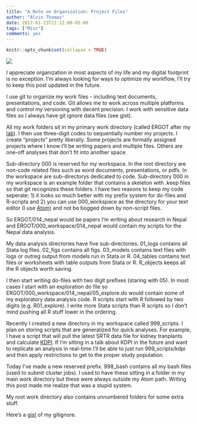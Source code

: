```yaml
---
title: "A Note on Organization: Project Files"
author: "Alvin Thomas"
date: 2017-01-23T21:12:00-05:00
tags: ["Misc"]
comments: yes
---
```


```r
knitr::opts_chunk$set(collapse = TRUE)
```

![](https://raw.githubusercontent.com/alvinthomas/alvinthomas.github.io/master/images/20170123-organization.jpg)

I appreciate organization in most aspects of my life and my digital footprint is no exception. I'm always looking for ways to optimize my workflow, I'll try to keep this post updated in the future.

I use git to organize my work files - including text documents, presentations, and code. Git allows me to work across multiple platforms and control my versioning with decent precision. I work with sensitive data files so I always have git ignore data files (see gist). 

All my work folders sit in my primary work directory (called ERGOT after my [lab](https://transplantepi.org/)). I then use three-digit codes to sequentially number my projects. I create "projects" pretty liberally. Some projects are formally assigned projects where I know I'll be writing papers and multiple files. Others are one-off analyses that don't fit into another space. 

Sub-directory 000 is reserved for my workspace. In the root directory are non-code related files such as word documents, presentations, or pdfs. In the workspace are sub-directorys dedicated to code. Sub-directory 000 in my workspace is an example folder that contains a skeleton with .keep files so that git recognizes these folders. I have two reasons to keep my code seperate: 1) it looks so much better with my prefix system for do-files and R-scripts and 2) you can use 000_workspace as the directory for your text editor (I use [Atom](https://atom.io/)) and not be bogged down by non-script files. 

So ERGOT/014_nepal would be papers I'm writing about research in Nepal and ERGOT/000_workspace/014_nepal would contain my scripts for the Nepal data analysis. 

My data analysis directories have five sub-directories. 01_logs contains all Stata log files. 02_figs contains all figs. 03_models contains text files with logs or outreg output from models run in Stata or R. 04_tables contains text files or worksheets with table outputs from Stata or R. R_objects keeps all the R objects worth saving. 

I then start writing do-files with two digit prefixes (staring with 05). In most cases I start with an exploration do file so ERGOT/000_workspace/014_nepal/05_explore.do would contain some of my exploratory data analysis code. R scripts start with R followed by two digits (e.g. R01_explore). I write more Stata scripts than R scripts so I don't mind pushing all R stuff lower in the ordering.

Recently I created a new directory in my workspace called 999_scripts. I plan on storing scripts that are generalized for quick analyses. For example, I have a script that will pull the latest SRTR data file for kidney tranplants and calculate [KDPI](https://optn.transplant.hrsa.gov/resources/allocation-calculators/kdpi-calculator/). If I'm sitting in a talk about KDPI in the future and want to replicate an analysis in real-time I'll be able to just run 999_scripts/kdpi and then apply restrictions to get to the proper study population. 

Today I've made a new reserved prefix. 998_bash contains all my bash files (used to submit cluster jobs). I used to have these sitting in a folder in my main work directory but these were always outside my Atom path. Writing this post made me realize that was a stupid system. 

My root work directory also contains unnumbered folders for some extra stuff.

Here's a [gist](https://gist.github.com/alvinthomas/f85e405acd64efe9cb9126b051c71914) of my gitignore. 